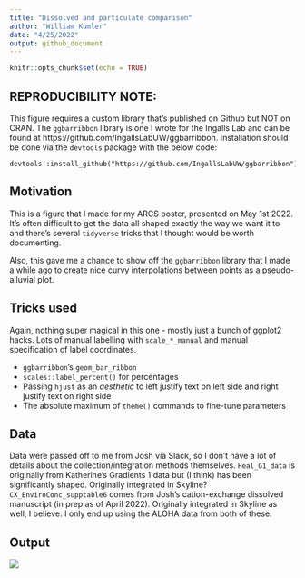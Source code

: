 ```yaml
---
title: "Dissolved and particulate comparison"
author: "William Kumler"
date: "4/25/2022"
output: github_document
---
```


```r
knitr::opts_chunk$set(echo = TRUE)
```

## REPRODUCIBILITY NOTE:

This figure requires a custom library that's published on Github but NOT on CRAN. The `ggbarribbon` library is one I wrote for the Ingalls Lab and can be found at https://github.com/IngallsLabUW/ggbarribbon. Installation should be done via the `devtools` package with the below code:

```
devtools::install_github("https://github.com/IngallsLabUW/ggbarribbon")
```

## Motivation

This is a figure that I made for my ARCS poster, presented on May 1st 2022. It's often difficult to get the data all shaped exactly the way we want it to and there's several `tidyverse` tricks that I thought would be worth documenting.

Also, this gave me a chance to show off the `ggbarribbon` library that I made a while ago to create nice curvy interpolations between points as a pseudo-alluvial plot.

## Tricks used

Again, nothing super magical in this one - mostly just a bunch of ggplot2 hacks. Lots of manual labelling with `scale_*_manual` and manual specification of label coordinates.

  - `ggbarribbon`'s `geom_bar_ribbon`
  - `scales::label_percent()` for percentages
  - Passing `hjust` as an *aesthetic* to left justify text on left side and right justify text on right side
  - The absolute maximum of `theme()` commands to fine-tune parameters


## Data

Data were passed off to me from Josh via Slack, so I don't have a lot of details about the collection/integration methods themselves. `Heal_G1_data` is originally from Katherine's Gradients 1 data but (I think) has been significantly shaped. Originally integrated in Skyline? `CX_EnviroConc_supptable6` comes from Josh's cation-exchange dissolved manuscript (in prep as of April 2022). Originally integrated in Skyline as well, I believe. I only end up using the ALOHA data from both of these.

## Output

![](diss_part_allu.png)
